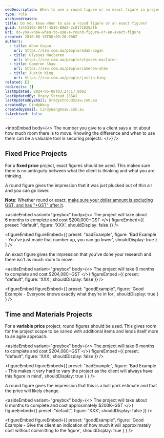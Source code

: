 ```yaml
---
seoDescription: When to use a round figure or an exact figure in project quotes.
type: rule
archivedreason:
title: Do you know when to use a round figure or an exact figure?
guid: fa453102-80ff-4516-89d2-2c8171025af6
uri: do-you-know-when-to-use-a-round-figure-or-an-exact-figure
created: 2010-08-16T08:09:26.000Z
authors:
  - title: Adam Cogan
    url: https://ssw.com.au/people/adam-cogan
  - title: Ulysses Maclaren
    url: https://ssw.com.au/people/ulysses-maclaren
  - title: Cameron Shaw
    url: https://ssw.com.au/people/cameron-shaw
  - title: Justin King
    url: https://ssw.com.au/people/justin-king
related: []
redirects: []
lastUpdated: 2024-06-08T03:27:17.000Z
lastUpdatedBy: Brady Stroud [SSW]
lastUpdatedByEmail: bradystroud@ssw.com.au
createdBy: CindyWang
createdByEmail: CindyWang@ssw.com.au
isArchived: false
---
```


<introEmbed
  body={<>
The number you give to a client says a lot about how much room there is to move. Knowing the difference and when to use them can be a valuable tool in securing projects.
  </>}
/>
## Fixed Price Projects

For a **fixed price** project, exact figures should be used. This makes sure there is no ambiguity between what the client is thinking and what you are thinking.

A round figure gives the impression that it was just plucked out of thin air and you can go lower.

**Note:** Whether round or exact, [make sure your dollar amount is excluding GST, and has "+GST" after it](/do-you-always-quote-price-plus-gst-tax).

<asideEmbed
  variant="greybox"
  body={<>
    The project will take about 6 months to complete and cost $200,000+GST
  </>}
  figureEmbed={{
    preset: "default",
    figure: 'XXX',
    shouldDisplay: false
  }}
/>

<figureEmbed figureEmbed={{
  preset: "badExample",
  figure: 'Bad Example - You\'ve just made that number up, you can go lower',
  shouldDisplay: true
} } />


An exact figure gives the impression that you've done your research and there isn't as much room to move.

<asideEmbed
  variant="greybox"
  body={<>
    The project will take 6 months to complete and cost $204,080+GST
  </>}
  figureEmbed={{
    preset: "default",
    figure: 'XXX',
    shouldDisplay: false
  }}
/>

<figureEmbed figureEmbed={{
  preset: "goodExample",
  figure: 'Good Example - Everyone knows exactly what they\'re in for',
  shouldDisplay: true
} } />


## Time and Materials Projects

For a **variable price** project, round figures should be used. This gives room for the project scope to be varied with additional items and lends itself more to an agile approach.

<asideEmbed
  variant="greybox"
  body={<>
    The project will take 6 months to complete and cost $204,080+GST
  </>}
  figureEmbed={{
    preset: "default",
    figure: 'XXX',
    shouldDisplay: false
  }}
/>

<figureEmbed figureEmbed={{
  preset: "badExample",
  figure: 'Bad Example - This makes it very hard to vary the project as the client will always have this figure in mind',
  shouldDisplay: true
} } />


A round figure gives the impression that this is a ball park estimate and that the price will likely change.

<asideEmbed
  variant="greybox"
  body={<>
    The project will take about 6 months to complete and cost approximately $200K+GST
  </>}
  figureEmbed={{
    preset: "default",
    figure: 'XXX',
    shouldDisplay: false
  }}
/>

<figureEmbed figureEmbed={{
  preset: "goodExample",
  figure: 'Good Example - Give the client an indication of how much it will approximately cost without committing to the figure',
  shouldDisplay: true
} } />
